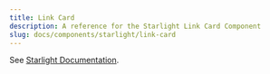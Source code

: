 ```yaml
---
title: Link Card
description: A reference for the Starlight Link Card Component
slug: docs/components/starlight/link-card
---
```



See [Starlight Documentation](https://starlight.astro.build/components/link-cards/).

<LinkCard 
  title="Click me!"
  description="A nice way to surface a link to the Block Open Source site"
  href="http://block.xyz/open-source"
/>